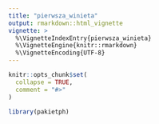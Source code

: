 ```yaml
---
title: "pierwsza_winieta"
output: rmarkdown::html_vignette
vignette: >
  %\VignetteIndexEntry{pierwsza_winieta}
  %\VignetteEngine{knitr::rmarkdown}
  %\VignetteEncoding{UTF-8}
---
```


```r
knitr::opts_chunk$set(
  collapse = TRUE,
  comment = "#>"
)
```

```r
library(pakietph)
```
